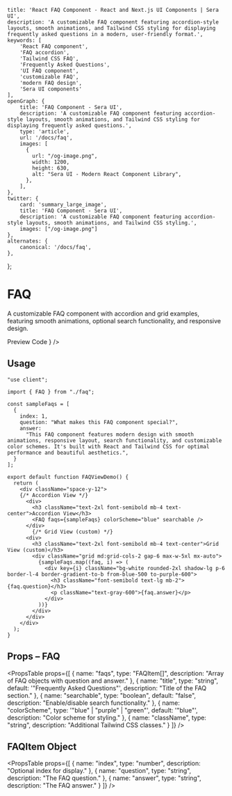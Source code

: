     title: 'React FAQ Component - React and Next.js UI Components | Sera UI',
    description: 'A customizable FAQ component featuring accordion-style layouts, smooth animations, and Tailwind CSS styling for displaying frequently asked questions in a modern, user-friendly format.',
    keywords: [
        'React FAQ component',
        'FAQ accordion',
        'Tailwind CSS FAQ',
        'Frequently Asked Questions',
        'UI FAQ component',
        'customizable FAQ',
        'modern FAQ design',
        'Sera UI components'
    ],
    openGraph: {
        title: 'FAQ Component - Sera UI',
        description: 'A customizable FAQ component featuring accordion-style layouts, smooth animations, and Tailwind CSS styling for displaying frequently asked questions.',
        type: 'article',
        url: '/docs/faq',
        images: [
          {
            url: "/og-image.png",
            width: 1200,
            height: 630,
            alt: "Sera UI - Modern React Component Library",
          },
        ],
    },
    twitter: {
        card: 'summary_large_image',
        title: 'FAQ Component - Sera UI',
        description: 'A customizable FAQ component featuring accordion-style layouts, smooth animations, and Tailwind CSS styling.',
        images: ["/og-image.png"]
    },
    alternates: {
        canonical: '/docs/faq',
    },
};



# FAQ

A customizable FAQ component with accordion and grid examples, featuring smooth animations, optional search functionality, and responsive design.

<Tabs defaultValue="preview">
  <TabsList>
    <TabsTrigger value="preview">Preview</TabsTrigger>
    <TabsTrigger value="code">Code</TabsTrigger>
  </TabsList>
  <TabsContent value="preview">
    <ComponentRenderer component={<FAQViewDemo />} />
  </TabsContent>
  <TabsContent value="code">
    <CodeBlock filePath="src/app/docs/faq/faq.tsx" />
  </TabsContent>
</Tabs>

## Usage

```tsx
"use client";

import { FAQ } from "./faq";

const sampleFaqs = [
  {
    index: 1,
    question: "What makes this FAQ component special?",
    answer:
      "This FAQ component features modern design with smooth animations, responsive layout, search functionality, and customizable color schemes. It's built with React and Tailwind CSS for optimal performance and beautiful aesthetics.",
  }
];

export default function FAQViewDemo() {
  return (
    <div className="space-y-12">
    {/* Accordion View */}
      <div>
        <h3 className="text-2xl font-semibold mb-4 text-center">Accordion View</h3>
        <FAQ faqs={sampleFaqs} colorScheme="blue" searchable />
      </div>
        {/* Grid View (custom) */}
      <div>
        <h3 className="text-2xl font-semibold mb-4 text-center">Grid View (custom)</h3>
        <div className="grid md:grid-cols-2 gap-6 max-w-5xl mx-auto">
          {sampleFaqs.map((faq, i) => (
            <div key={i} className="bg-white rounded-2xl shadow-lg p-6 border-l-4 border-gradient-to-b from-blue-500 to-purple-600">
              <h3 className="font-semibold text-lg mb-2">{faq.question}</h3>
              <p className="text-gray-600">{faq.answer}</p>
            </div>
          ))}
        </div>
      </div>
    </div>
  );
}

```

## Props – FAQ

<PropsTable props={[
{
    name: "faqs",
    type: "FAQItem[]",
    description: "Array of FAQ objects with question and answer."
    },
{
    name: "title",
    type: "string",
    default: '"Frequently Asked Questions"',
    description: "Title of the FAQ section."
    },
{
    name: "searchable",
    type: "boolean",
    default: "false",
    description: "Enable/disable search functionality."
    },
{
    name: "colorScheme",
    type: '"blue" | "purple" | "green"',
    default: '"blue"',
    description: "Color scheme for styling." },
{
    name: "className",
    type: "string",
    description: "Additional Tailwind CSS classes." }
]} />

## FAQItem Object

<PropsTable props={[
{
    name: "index",
    type: "number",
    description: "Optional index for display."
    },
{
    name: "question",
    type: "string",
    description: "The FAQ question."
    },
{
    name: "answer",
    type: "string",
    description: "The FAQ answer."
    }
]} />
